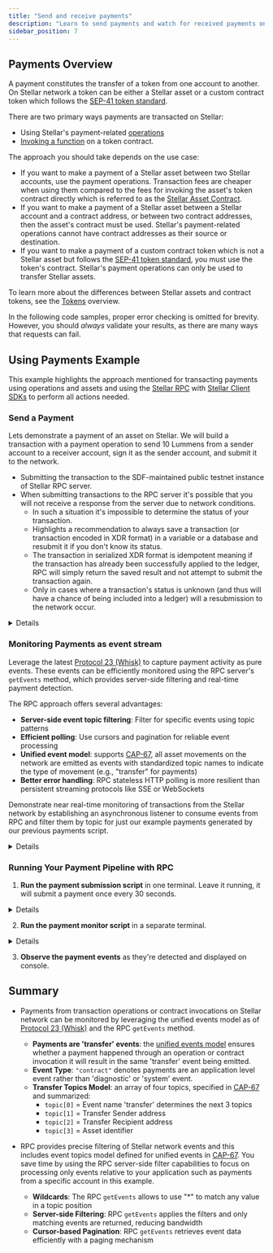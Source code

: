 ```yaml
---
title: "Send and receive payments"
description: "Learn to send payments and watch for received payments on the Stellar network."
sidebar_position: 7
---
```



## Payments Overview

A payment constitutes the transfer of a token from one account to another. On Stellar network a token can be either a Stellar asset or a custom contract token which follows the [SEP-41 token standard](/docs/tokens/stellar-asset-contract#overview).

There are two primary ways payments are transacted on Stellar:
- Using Stellar's payment-related [operations](/docs/learn/fundamentals/transactions/list-of-operations) 
- [Invoking a function](/docs/learn/fundamentals/contract-development/contract-interactions/overview) on a token contract.

The approach you should take depends on the use case:
  - If you want to make a payment of a Stellar asset between two Stellar accounts, use the payment operations. Transaction fees are cheaper when using them compared to the fees for invoking the asset's token contract directly which is referred to as the [Stellar Asset Contract](/docs/tokens/stellar-asset-contract#overview).
  - If you want to make a payment of a Stellar asset between a Stellar account and a contract address, or between two contract addresses, then the asset's contract must be used. Stellar's payment-related operations cannot have contract addresses as their source or destination.
  - If you want to make a payment of a custom contract token which is not a Stellar asset but follows the [SEP-41 token standard](/docs/tokens/stellar-asset-contract#overview), you must use the token's contract. Stellar's payment operations can only be used to transfer Stellar assets.

To learn more about the differences between Stellar assets and contract tokens, see the [Tokens](../../../../docs/tokens) overview.

<Alert>

In the following code samples, proper error checking is omitted for brevity. However, you should _always_ validate your results, as there are many ways that requests can fail.

</Alert>

## Using Payments Example
This example highlights the approach mentioned for transacting payments using operations and assets and using the [Stellar RPC](../../../data/apis/rpc/README.mdx) with [Stellar Client SDKs](/docs/tools/sdks/client-sdks#overview) to perform all actions needed. 

### Send a Payment
Lets demonstrate a payment of an asset on Stellar. We will build a transaction with a payment operation to send 10 Lummens from a sender account to a receiver account, sign it as the sender account, and submit it to the network.
- Submitting the transaction to the SDF-maintained public testnet instance of Stellar RPC server. 
- When submitting transactions to the RPC server it's possible that you will not receive a response from the server due to network conditions. 
  - In such a situation it's impossible to determine the status of your transaction. 
  - Highlights a recommendation to always save a transaction (or transaction encoded in XDR format) in a variable or a database and resubmit it if you don't know its status. 
  - The transaction in serialized XDR format is idempotent meaning if the transaction has already been successfully applied to the ledger, RPC will simply return the saved result and not attempt to submit the transaction again. 
  - Only in cases where a transaction's status is unknown (and thus will have a chance of being included into a ledger) will a resubmission to the network occur.

<Details summary="Click to view payment sending code">
<CodeExample>
```js
// send_payment.js

/*
Pre-requisites:
1. [nvm](https://github.com/nvm-sh/nvm) utility installed to manage node version.
2. setup local example project:
  nvm install 20
  nvm use 20
  mkdir stellar-payments
  cd stellar-payments
  npm init -y
  npm install --save @stellar/stellar-sdk 
*/

import * as StellarSdk from '@stellar/stellar-sdk';
import fs from 'fs';
const rpcServer = new StellarSdk.rpc.Server("https://soroban-testnet.stellar.org");

async function sendPayments() {
  const { Keypair } = StellarSdk;
  const senderKeyPair = Keypair.random();
  const recipientKeyPair = Keypair.random();
  let senderAccount;

  try {
    // Request airdrop for the sender account - this creates, funds and returns the Account object
    senderAccount = await rpcServer.requestAirdrop(senderKeyPair.publicKey());
    console.log("Sender Account funded with airdrop");
    console.log("Sender Account ID:", senderAccount.accountId());
    console.log("Sender Sequence number:", senderAccount.sequence.toString());

    // Note - this persistence of sender id to a file on file system is only done for demo purposes.
    // It shares the created sender account with the payment monitor example which will run next.
    // Since this example is using file system it therefore is intended to run only on Node.
    // In a real application the stellar js sdk can be used in browser or Node.
    fs.writeFileSync("sender_public.key", senderAccount.accountId());

    console.log("\n\n");

    await rpcServer.requestAirdrop(recipientKeyPair.publicKey());
    console.log("Recipient Account funded with airdrop");
    console.log("Recipient Account ID:", recipientKeyPair.publicKey());

  } catch (err) {
    console.error("Airdrop / Account loading failed:", err);
    return;
  }

  // Now call sendPayment with the funded account, in a loop of once every 30 seconds
  while (true) {
    console.log("\n\nSending payment...");
    await sendPayment(senderKeyPair, senderAccount, recipientKeyPair.publicKey());
    await new Promise(resolve => setTimeout(resolve, 30000)); // wait for 30 seconds
  }
}

async function sendPayment(sender, senderAccount, recipient) {
  // The next step is to parametrize and build the transaction object:
  // Using the source account we just loaded we begin to assemble the transaction.
  // We set the fee to the base fee, which is 100 stroops (0.00001 XLM).
  // We also set the network passphrase to TESTNET.
  const transaction = new StellarSdk.TransactionBuilder(senderAccount, {
    fee: StellarSdk.BASE_FEE,
    networkPassphrase: StellarSdk.Networks.TESTNET,
  })
    // We then add a payment operation to the transaction oject.
    // This operation will send 10 XLM to the destination account.
    // Obs.: Not specifying a explicit source account here means that the
    // operation will use the source account of the whole transaction, which we specified above.
    .addOperation(
      StellarSdk.Operation.payment({
        destination: recipient,
        asset: StellarSdk.Asset.native(),
        amount: "10",
      })
    )
    // We include an optional memo which oftentimes is used to identify the transaction
    // when working with pooled accounts or to facilitate reconciliation.
    .addMemo(StellarSdk.Memo.id("1234567890"))
    // Finally, we set a timeout for the transaction.
    // This means that the transaction will not be valid anymore after 180 seconds.
    .setTimeout(180)
    .build();


  // We sign the transaction with the source account's secret key.
  transaction.sign(sender);

  // Now we can send the transaction to the network.
  // The sendTransaction method immediately returns a reply with the transaction hash
  // and the status "PENDING". This means the transaction was received and is being processed.
  const sendTransactionResponse = await rpcServer.sendTransaction(transaction);

  // Here we check the status of the transaction as there are
  // a possible outcomes after sending a transaction that would have
  // to be handled accordingly, such as "DUPLICATE" or "TRY_AGAIN_LATER".
  if (sendTransactionResponse.status !== "PENDING") {
    throw new Error(
      `Failed to send transaction, status: ${sendTransactionResponse.status}`
    );
  }

  console.log("Payment Transaction submitted, hash:", sendTransactionResponse.hash);

  // Here we poll the transaction status to await for its final result.
  // We can use the transaction hash to poll the transaction status later.
  const finalStatus = await rpcServer.pollTransaction(sendTransactionResponse.hash);

  // The pollTransaction method will return the final status of the transaction
  // after the specified number of attempts or when the transaction is finalized.
  // We then check the final status of the transaction and handle it accordingly.
  switch (finalStatus.status) {
    case StellarSdk.rpc.Api.GetTransactionStatus.FAILED:
      console.error("Transaction failed, status:", finalStatus.status);
      if (finalStatus.resultXdr) {
        console.error("Transaction Result XDR (decoded):", JSON.stringify(finalStatus.resultXdr, null, 2));
      }

      throw new Error(`Transaction failed with status: ${finalStatus.status}`);
    case StellarSdk.rpc.Api.GetTransactionStatus.NOT_FOUND:
      throw new Error(`Transaction failed with status: ${finalStatus.status}`);
    case StellarSdk.rpc.Api.GetTransactionStatus.SUCCESS:
      console.log("Success! Committed on Ledger:", finalStatus.ledger);
      break;
  }
}

sendPayments().catch((error) => {
  console.error("Error executing sendPayments function:", error);
  process.exit(1);
});
```

```java
// SendPaymentExample.java
// Java 17, Stellar Java SDK (lightsail-network/java-stellar-sdk)

import org.stellar.sdk.Account;
import org.stellar.sdk.AssetTypeNative;
import org.stellar.sdk.KeyPair;
import org.stellar.sdk.MemoId;
import org.stellar.sdk.Network;
import org.stellar.sdk.SorobanServer;
import org.stellar.sdk.Transaction;
import org.stellar.sdk.TransactionBuilder;
import org.stellar.sdk.operations.PaymentOperation;
import org.stellar.sdk.responses.sorobanrpc.GetTransactionResponse;
import org.stellar.sdk.responses.sorobanrpc.GetTransactionResponse.GetTransactionStatus;
import org.stellar.sdk.responses.sorobanrpc.SendTransactionResponse.SendTransactionStatus;

import okhttp3.OkHttpClient;
import okhttp3.Request;
import okhttp3.Response;

import java.math.BigDecimal;
import java.net.URLEncoder;
import java.nio.charset.StandardCharsets;
import java.nio.file.Files;
import java.nio.file.Paths;
import java.nio.file.StandardOpenOption;

public class SendPaymentJavaExample {
  public static void main(String[] args) throws Exception {
    final String RPC_URL = "https://soroban-testnet.stellar.org";
    SorobanServer rpc = new SorobanServer(RPC_URL);

    // Generate sender/recipient and fund via Friendbot (testnet)
    // get the friendbot url from rpc info
    var info = rpc.getNetwork();
    System.out.println("Friendbot URL: " + info.getFriendbotUrl());

    KeyPair sender = KeyPair.random();
    KeyPair recipient = KeyPair.random();
    friendbotFund(sender.getAccountId(), info.getFriendbotUrl());
    friendbotFund(recipient.getAccountId(), info.getFriendbotUrl());
    Files.writeString(Paths.get("sender_public.key"),
        sender.getAccountId(),
        StandardOpenOption.CREATE,
        StandardOpenOption.TRUNCATE_EXISTING,
        StandardOpenOption.WRITE);

    // Load sender sequence using RPC getLedgerEntries
    Account source = new Account(sender.getAccountId(), rpc.getAccount(sender.getAccountId()).getSequenceNumber());

    // do this in a loop, send payment once every 30 seconds
    while (true) {
      // Build classic payment: 10 XLM, memo id, 180s timeout
      Transaction tx = new TransactionBuilder(source, Network.TESTNET)
          .setBaseFee(Transaction.MIN_BASE_FEE)
          .addOperation(PaymentOperation.builder().destination(recipient.getAccountId()).asset(new AssetTypeNative())
              .amount(new BigDecimal("10")).build())
          .addMemo(new MemoId(1234567890L))
          .setTimeout(180)
          .build();

      tx.sign(sender);

      // Submit via RPC
      var sendResp = rpc.sendTransaction(tx);
      if (!SendTransactionStatus.PENDING.equals(sendResp.getStatus())) {
        throw new RuntimeException("Failed to send transaction, status: " + sendResp.getStatus());
      }
      System.out.println("Submitted. Hash: " + sendResp.getHash());

      // Poll final status (throws on FAILED/NOT_FOUND)
      var finalResp = pollTransaction(rpc, sendResp.getHash());
      System.out.println("Success! Committed on ledger: " + finalResp.getLedger());
      Thread.sleep(30000L); // wait 30s
    }
  }

  // Fund account with Friendbot (testnet)
  static void friendbotFund(String accountId, String friendbotUrl) throws Exception {
    OkHttpClient http = new OkHttpClient.Builder().build();
    String url = friendbotUrl + "?addr=" + URLEncoder.encode(accountId, StandardCharsets.UTF_8);

    Request req = new Request.Builder().url(url).build();
    Response res = http.newCall(req).execute();

    if (res.code() / 100 != 2) {
      throw new RuntimeException("Friendbot funding failed: " + res.code() + " " + res.body().string());
    }
    System.out.println("Funded: " + accountId);
  }

  // Helper: wrap SorobanServer.pollTransaction and enforce failure handling
  static GetTransactionResponse pollTransaction(SorobanServer rpc, String txHash) throws Exception {
    GetTransactionResponse resp = rpc.pollTransaction(txHash);

    if (GetTransactionStatus.SUCCESS.equals(resp.getStatus())) {
      return resp;
    }
    if (GetTransactionStatus.FAILED.equals(resp.getStatus())) {
      if (resp.getResultXdr() != null) {
        System.err.println("Failed TX, Result XDR (base64): " + resp.getResultXdr());
      }
      throw new RuntimeException("Transaction failed.");
    }
    if (GetTransactionStatus.NOT_FOUND.equals(resp.getStatus())) {
      throw new RuntimeException("Transaction not found.");
    }
    throw new RuntimeException("Unexpected status: " + resp.getStatus());
  }
}

```

```go
// sender.go
package main

import (
	"context"
	"crypto/tls"
	"fmt"
	"net/http"
	"net/url"
	"os"
	"strings"
	"time"

	"github.com/stellar/go/keypair"
	"github.com/stellar/go/network"
	"github.com/stellar/go/txnbuild"
	sdk "github.com/stellar/stellar-rpc/client"
	"github.com/stellar/stellar-rpc/protocol"
)

// friendbotFund funds an account using the Stellar testnet friendbot
func friendbotFund(accountID, friendbotURL string) error {
	// Construct the URL with account parameter
	fullURL := friendbotURL + "?addr=" + url.QueryEscape(accountID)

	client := &http.Client{
		Transport: &http.Transport{
			TLSClientConfig: &tls.Config{InsecureSkipVerify: true},
		},
	}

	// Make HTTP GET request
	resp, err := client.Get(fullURL)
	if err != nil {
		return fmt.Errorf("failed to make friendbot request: %v", err)
	}
	defer resp.Body.Close()

	// Check if response is successful (2xx status code)
	if resp.StatusCode/100 != 2 {
		return fmt.Errorf("friendbot funding failed: %d", resp.StatusCode)
	}

	fmt.Printf("Funded: %s\n", accountID)
	return nil
}

// check panics if there's an error
func check(err error) {
	if err != nil {
		panic(err)
	}
}

// SignAndSend builds, signs, and submits a transaction with the given operations
func SignAndSend(
	ctx context.Context,
	client *sdk.Client,
	account txnbuild.Account,
	signers []*keypair.Full,
	operations ...txnbuild.Operation,
) protocol.GetTransactionResponse {
	// Build, sign, and submit the transaction
	tx, err := txnbuild.NewTransaction(
		txnbuild.TransactionParams{
			SourceAccount:        account,
			IncrementSequenceNum: true,
			BaseFee:              txnbuild.MinBaseFee,
			Preconditions: txnbuild.Preconditions{
				TimeBounds: txnbuild.NewInfiniteTimeout(),
			},
			Operations: operations,
		},
	)
	check(err)

	for _, signer := range signers {
		tx, err = tx.Sign(network.TestNetworkPassphrase, signer)
		check(err)
	}

	txnB64, err := tx.Base64()
	check(err)

	txSendResp, err := client.SendTransaction(ctx,
		protocol.SendTransactionRequest{Transaction: txnB64})
	check(err)

	for i := range 5 {
		txResp, err := client.GetTransaction(ctx,
			protocol.GetTransactionRequest{Hash: txSendResp.Hash})
		check(err)

		switch txResp.Status {
		case "NOT_FOUND":
		case "SUCCESS":
			return txResp
		case "FAILED":
			panic(fmt.Errorf("transaction failed: %s",
				strings.Join(txResp.DiagnosticEventsXDR, "\n")))
		}

		// Increase delay for each polling request
		time.Sleep(time.Duration(i) * time.Second)
	}

	panic(fmt.Errorf("transaction never found: %s", txSendResp.Hash))
}

// sendPayment creates and submits a payment transaction using the helper function
func sendPayment(ctx context.Context, rpcClient *sdk.Client, sourceAccount txnbuild.Account, signerKP *keypair.Full, destinationAddr string) error {
	// Create payment operation
	paymentOp := txnbuild.Payment{
		Destination: destinationAddr,
		Amount:      "10",
		Asset:       txnbuild.NativeAsset{},
	}

	// Use the helper function to build, sign, and submit
	fmt.Printf("Submitting payment of 10 XLM to %s...\n", destinationAddr)

	txResp := SignAndSend(ctx, rpcClient, sourceAccount, []*keypair.Full{signerKP}, &paymentOp)

	fmt.Printf("Success! Committed on ledger: %d\n", txResp.Ledger)
	return nil
}

func main() {
	const RPC_URL = "https://soroban-testnet.stellar.org"

	httpClient := &http.Client{
		Transport: &http.Transport{
			TLSClientConfig: &tls.Config{InsecureSkipVerify: true},
		},
	}

	rpcClient := sdk.NewClient(RPC_URL, httpClient)

	// Get network info to obtain friendbot URL
	ctx := context.Background()
	networkInfo, err := rpcClient.GetNetwork(ctx)
	if err != nil {
		panic(fmt.Sprintf("Failed to get network info: %v", err))
	}

	fmt.Printf("Friendbot URL: %s\n", networkInfo.FriendbotURL)

	// Generate sender and recipient keypairs
	sender, err := keypair.Random()
	if err != nil {
		panic(fmt.Sprintf("Failed to generate sender keypair: %v", err))
	}

	recipient, err := keypair.Random()
	if err != nil {
		panic(fmt.Sprintf("Failed to generate recipient keypair: %v", err))
	}

	// Fund accounts via friendbot
	err = friendbotFund(sender.Address(), networkInfo.FriendbotURL)
	if err != nil {
		panic(fmt.Sprintf("Failed to fund sender: %v", err))
	}

	err = friendbotFund(recipient.Address(), networkInfo.FriendbotURL)
	if err != nil {
		panic(fmt.Sprintf("Failed to fund recipient: %v", err))
	}

	// Save sender public key to file
	err = os.WriteFile("sender_public.key", []byte(sender.Address()), 0644)
	if err != nil {
		panic(fmt.Sprintf("Failed to write sender public key: %v", err))
	}

	// Load sender account info
	senderAccount, err := rpcClient.LoadAccount(ctx, sender.Address())
	if err != nil {
		panic(fmt.Sprintf("Failed to get sender account: %v", err))
	}

	// Payment loop - send payment every 30 seconds
	for {
		err := sendPayment(ctx, rpcClient, senderAccount, sender, recipient.Address())
		if err != nil {
			panic(fmt.Sprintf("Payment failed: %v", err))
		}

		fmt.Println("Waiting 30 seconds before next payment...")
		time.Sleep(30 * time.Second)

		// Reload account to get updated sequence number
		senderAccount, err = rpcClient.LoadAccount(ctx, sender.Address())
		if err != nil {
			panic(fmt.Sprintf("Failed to reload sender account: %v", err))
		}
	}
}
```

</CodeExample>
</Details>

### Monitoring Payments as event stream

Leverage the latest [Protocol 23 (Whisk)](https://stellar.org/blog/developers/introducing-whisk-stellar-protocol-23) to capture payment activity as pure events. These events can be efficiently monitored using the RPC server's `getEvents` method, which provides server-side filtering and real-time payment detection.

The RPC approach offers several advantages:
- **Server-side event topic filtering**: Filter for specific events using topic patterns
- **Efficient polling**: Use cursors and pagination for reliable event processing
- **Unified event model**: supports [CAP-67](https://github.com/stellar/stellar-protocol/blob/master/core/cap-0067.md), all asset movements on the network are emitted as events with standardized topic names to indicate the type of movement (e.g., "transfer" for payments)
- **Better error handling**: RPC stateless HTTP polling is more resilient than persistent streaming protocols like SSE or WebSockets

Demonstrate near real-time monitoring of transactions from the Stellar network by establishing an asynchronous listener to consume events from RPC and filter them by topic for just our example payments generated by our previous payments script.

<Details summary="Click to view payment monitoring code">
<CodeExample>
```js
// monitor_payment.js

import * as StellarSdk from '@stellar/stellar-sdk';
import fs from 'fs';

async function monitorPayments() {
    // Initialize RPC server for testnet
    const rpcServer = new StellarSdk.rpc.Server("https://soroban-testnet.stellar.org");

    // One-time initialization - everything encapsulated here
    const monitoredFromAccount = fs.readFileSync("sender_public.key", "utf-8").trim();

    // create our payment event topic filter values
    const transferTopicFilter = StellarSdk.xdr.ScVal.scvSymbol("transfer").toXDR('base64');
    const fromTopicFilter = StellarSdk.nativeToScVal(monitoredFromAccount,{ type: "address" }).toXDR('base64');

    // Get starting ledger
    const latestLedger = await rpcServer.getLatestLedger();
    console.log(`Starting payment monitoring from ledger ${latestLedger.sequence} and from account ${monitoredFromAccount}`);
    let currentStartLedger = latestLedger.sequence;
    let currentCursor;

    while (true) {
        // Query for payments from our monitored account
        const eventsResponse = await rpcServer.getEvents({
            startLedger: currentStartLedger,
            cursor: currentCursor,
            filters: [
                {
                    type: "contract",
                    topics: [
                        [
                            transferTopicFilter,
                            fromTopicFilter,
                            "**", // filter will match on any 'to' address and any token(SAC or SEP-41)
                        ]
                    ]
                }
            ],
            limit: 10
        });

        // Process any events found
        console.log(`Found ${eventsResponse.events.length} payment(s):`);

        for (const event of eventsResponse.events) {
            console.log("\n--- Payment Received ---");
            console.log(`Ledger: ${event.ledger}`);
            console.log(`Transaction Hash: ${event.txHash}`);
            console.log(`Closed At: ${event.ledgerClosedAt}`);

            // Decode addresses from topics
            try {
                const fromAddress = StellarSdk.scValToNative(event.topic[1]);
                const toAddress = StellarSdk.scValToNative(event.topic[2]);
                console.log(`Transfer: ${fromAddress} → ${toAddress}`);
            } catch (error) {
                console.log(`From/To: Unable to decode addresses`, error);
                continue;
            }

            // Decode transfer amount from the event data
            try {
                // Protocol 23+ unified events model per CAP-0067
                // https://github.com/stellar/stellar-protocol/blob/master/core/cap-0067.md
                // Event value field is scMap with {amount: i128, to_muxed_id: u64|bytes|string} (when muxed info present)
                const amount = StellarSdk.scValToNative(event.value)["amount"];
                console.log(`Amount: ${amount.toString()} stroops (${(Number(amount) / 10000000).toFixed(7)} XLM)`);
            } catch (error) {
                console.log(`Failed to decode transfer amount:`, error);
            }
            // Decode asset from topics[3], this is only present in events from SAC tokens
            if (event.topic.length > 3) {
                const asset = StellarSdk.scValToNative(event.topic[3]);
                console.log(`Asset: ${asset}`);
            }
        }

        // Update cursor to drive next query
        currentCursor = eventsResponse.cursor;
        currentStartLedger = null;

        // Wait 5 seconds before next iteration
        await new Promise(resolve => setTimeout(resolve, 5000));
    }
}

// Start the application
monitorPayments().catch(error => {
    console.error("Failed during payment monitoring:", error);
});
```

```java
// MonitorPaymentExample.java
// Java 17, Stellar Java SDK (lightsail-network/java-stellar-sdk)

import org.stellar.sdk.SorobanServer;
import org.stellar.sdk.responses.sorobanrpc.GetLatestLedgerResponse;

import org.stellar.sdk.requests.sorobanrpc.EventFilterType;
import org.stellar.sdk.requests.sorobanrpc.GetEventsRequest;
import org.stellar.sdk.scval.Scv;
import org.stellar.sdk.xdr.SCSymbol;
import org.stellar.sdk.xdr.SCVal;

import java.math.BigDecimal;
import java.nio.charset.StandardCharsets;
import java.nio.file.Files;
import java.nio.file.Paths;
import java.util.Arrays;
import java.util.List;
import java.util.Map;

public class MonitorPaymentsJavaExample {
  public static void main(String[] args) throws Exception {
    final String RPC_URL = "https://soroban-testnet.stellar.org";
    SorobanServer rpc = new SorobanServer(RPC_URL);

    // Load the account we monitor payments FROM (written by send_payment example)
    String monitoredFromAccount = Files.readString(Paths.get("sender_public.key"), StandardCharsets.UTF_8).trim();

    // Build topic filters using SDK helpers (base64 XDR via toXdrBase64())
    String transferTopicFilter = Scv.toSymbol("transfer").toXdrBase64();
    String fromTopicFilter = Scv.toAddress(monitoredFromAccount).toXdrBase64();

    // Starting point: latest ledger
    GetLatestLedgerResponse latest = rpc.getLatestLedger();
    Long startLedger = latest.getSequence().longValue();
    String cursor = null;
    System.out.printf("Starting payment monitoring from ledger %d and from account %s%n", startLedger,
        monitoredFromAccount);

    while (true) {
      // filter will match on any 'to' address and any token(SAC or SEP-41)
      GetEventsRequest.EventFilter eventFilter = GetEventsRequest.EventFilter.builder()
          .type(EventFilterType.CONTRACT)
          .topic(Arrays.asList(transferTopicFilter, fromTopicFilter, "**"))
          .build();
      GetEventsRequest.PaginationOptions paginationOptions = GetEventsRequest.PaginationOptions.builder()
          .limit(10L)
          .cursor(cursor)
          .build();
      GetEventsRequest getEventsRequest = GetEventsRequest.builder()
          .startLedger(startLedger)
          .filter(eventFilter)
          .pagination(paginationOptions)
          .build();

      var eventsResp = rpc.getEvents(getEventsRequest);
      var events = eventsResp.getEvents();
      System.out.println("Found " + events.size() + " payment(s):");

      for (var ev : events) {
        System.out.println("\n--- Payment Received ---");
        System.out.println("Ledger: " + ev.getLedger());
        System.out.println("Transaction Hash: " + ev.getTransactionHash());
        System.out.println("Closed At: " + ev.getLedgerClosedAt());

        List<String> topics = ev.getTopic();
        if (topics.size() < 3) {
          System.out.println("Invalid event, not enough topics.");
          continue;
        }

        try {
          String fromAddr = Scv.fromAddress(SCVal.fromXdrBase64(topics.get(1))).toString();
          String toAddr = Scv.fromAddress(SCVal.fromXdrBase64(topics.get(2))).toString();
          System.out.println("Transfer: " + fromAddr + " → " + toAddr);
        } catch (Exception e) {
          System.out.println("From/To: Unable to decode addresses: " + e.getMessage());
        }

        try {
          // the event value is a map with key of Symbol for 'amount' to i128 value
          Map<SCVal, SCVal> map = Scv.fromMap(SCVal.fromXdrBase64(ev.getValue()));
          SCVal amount = map.get(Scv.toSymbol("amount"));

          if (amount != null) {
            String amountStr = Scv.fromInt128(amount).toString();
            BigDecimal raw = new BigDecimal(amountStr);
            System.out.printf("Token Amount Transferred: (%.7f)%n", raw.scaleByPowerOfTen(-7));
          }
        } catch (Exception e) {
          System.out.println("Failed to decode transfer amount: " + e.getMessage());
        }

        try {
          if (topics.size() > 3) {
            // Decode asset from topics[3], this is only present in events from SAC tokens
            System.out.println("Asset: " + new String(Scv.fromString(SCVal.fromXdrBase64(topics.get(3)))));
          }
        } catch (Exception ex) {
          System.out.println("Asset: Unable to decode asset" + ex.getMessage());
        }
      }

      // pagination: update cursor and clear startLedger for subsequent calls
      cursor = eventsResp.getCursor();
      startLedger = null;
      Thread.sleep(5000L);
    }
  }
}
```

```go
// monitor.go
package main

import (
	"context"
	"crypto/tls"
	"encoding/base64"
	"fmt"
	"net/http"
	"os"
	"strings"
	"time"

	"github.com/stellar/go/strkey"
	"github.com/stellar/go/xdr"
	sdk "github.com/stellar/stellar-rpc/client"
	"github.com/stellar/stellar-rpc/protocol"
)

func main() {
	const RPC_URL = "https://soroban-testnet.stellar.org"

	httpClient := &http.Client{
		Transport: &http.Transport{
			TLSClientConfig: &tls.Config{InsecureSkipVerify: true},
		},
	}

	rpcClient := sdk.NewClient(RPC_URL, httpClient)
	ctx := context.Background()

	// Load the account we monitor payments FROM (written by send_payment example)
	senderKeyBytes, err := os.ReadFile("sender_public.key")
	if err != nil {
		panic(fmt.Sprintf("Failed to read sender_public.key: %v", err))
	}
	monitoredFromAccount := strings.TrimSpace(string(senderKeyBytes))

	fmt.Printf("Starting payment monitoring from account: %s\n", monitoredFromAccount)

	// Get latest ledger as starting point
	latestLedger, err := rpcClient.GetLatestLedger(ctx)
	if err != nil {
		panic(fmt.Sprintf("Failed to get latest ledger: %v", err))
	}

	startLedger := latestLedger.Sequence
	var cursor string

	fmt.Printf("Starting payment monitoring from ledger %d\n", startLedger)

	for {
		err := monitorPayments(ctx, rpcClient, monitoredFromAccount, &startLedger, &cursor)
		if err != nil {
			fmt.Printf("Error monitoring payments: %v\n", err)
		}

		time.Sleep(5 * time.Second)
	}
}

func monitorPayments(ctx context.Context, client *sdk.Client, fromAccount string, startLedger *uint32, cursor *string) error {
	// Create a simple event filter for contract events
	eventFilter := protocol.EventFilter{
		EventType: protocol.EventTypeSet{protocol.EventTypeContract: nil},
		// We'll filter by topics in the processing logic instead
	}

	// Create request
	request := protocol.GetEventsRequest{
		Filters: []protocol.EventFilter{eventFilter},
	}

	// Set startLedger only on first call
	if *startLedger != 0 {
		request.StartLedger = *startLedger
	}

	// Set cursor for pagination
	if *cursor != "" {
		parsedCursor, err := protocol.ParseCursor(*cursor)
		if err != nil {
			return fmt.Errorf("failed to parse cursor: %v", err)
		}
		request.Pagination = &protocol.PaginationOptions{
			Cursor: &parsedCursor,
			Limit:  10,
		}
	} else {
		request.Pagination = &protocol.PaginationOptions{
			Limit: 10,
		}
	}

	// Get events
	eventsResp, err := client.GetEvents(ctx, request)
	if err != nil {
		return fmt.Errorf("failed to get events: %v", err)
	}

	// Filter events that match our criteria
	relevantEvents := []protocol.EventInfo{}
	for _, event := range eventsResp.Events {
		if isPaymentEvent(event, fromAccount) {
			relevantEvents = append(relevantEvents, event)
		}
	}

	fmt.Printf("Found %d payment(s):\n", len(relevantEvents))

	// Process relevant events
	for _, event := range relevantEvents {
		err := processPaymentEvent(event)
		if err != nil {
			fmt.Printf("Error processing event: %v\n", err)
			continue
		}
	}

	// Update pagination
	*cursor = eventsResp.Cursor
	*startLedger = 0 // Clear start ledger for subsequent calls

	return nil
}

func isPaymentEvent(event protocol.EventInfo, fromAccount string) bool {
	// Check if this is a transfer event by looking at the first topic
	if len(event.TopicXDR) < 2 {
		return false
	}

	// Try to decode the first topic to see if it's "transfer"
	if isTransferTopic(event.TopicXDR[0]) && isFromAccount(event.TopicXDR[1], fromAccount) {
		return true
	}

	return false
}

func isTransferTopic(topicXDR string) bool {
	xdrBytes, err := base64.StdEncoding.DecodeString(topicXDR)
	if err != nil {
		return false
	}

	var scVal xdr.ScVal
	err = scVal.UnmarshalBinary(xdrBytes)
	if err != nil {
		return false
	}

	return scVal.Type == xdr.ScValTypeScvSymbol &&
		scVal.Sym != nil &&
		string(*scVal.Sym) == "transfer"
}

func isFromAccount(topicXDR, expectedAccount string) bool {
	decodedAddr, err := decodeAddressFromXDR(topicXDR)
	return err == nil && decodedAddr == expectedAccount
}

func createTransferTopicFilter() (string, error) {
	// Create "transfer" symbol and encode to base64 XDR
	symbol := xdr.ScSymbol("transfer")
	scVal := xdr.ScVal{
		Type: xdr.ScValTypeScvSymbol,
		Sym:  &symbol,
	}

	// Use XDR marshaling to base64
	xdrBytes, err := scVal.MarshalBinary()
	if err != nil {
		return "", err
	}

	return base64.StdEncoding.EncodeToString(xdrBytes), nil
}

func createAddressTopicFilter(accountID string) (string, error) {
	// Convert address string to AccountId
	accountKey, err := xdr.AddressToAccountId(accountID)
	if err != nil {
		return "", err
	}

	// Create SCAddress for account
	scAddr := xdr.ScAddress{
		Type:      xdr.ScAddressTypeScAddressTypeAccount,
		AccountId: &accountKey,
	}

	scVal := xdr.ScVal{
		Type:    xdr.ScValTypeScvAddress,
		Address: &scAddr,
	}

	// Use XDR marshaling to base64
	xdrBytes, err := scVal.MarshalBinary()
	if err != nil {
		return "", err
	}

	return base64.StdEncoding.EncodeToString(xdrBytes), nil
}

func processPaymentEvent(event protocol.EventInfo) error {
	fmt.Println("\n--- Payment Received ---")
	fmt.Printf("Ledger: %d\n", event.Ledger)
	fmt.Printf("Transaction Hash: %s\n", event.TransactionHash)
	fmt.Printf("Closed At: %s\n", event.LedgerClosedAt)

	// Parse topics
	if len(event.TopicXDR) < 3 {
		fmt.Println("Invalid event, not enough topics.")
		return nil
	}

	// Decode from and to addresses
	fromAddr, err := decodeAddressFromXDR(event.TopicXDR[1])
	if err != nil {
		fmt.Printf("From/To: Unable to decode from address: %v\n", err)
	} else {
		toAddr, err := decodeAddressFromXDR(event.TopicXDR[2])
		if err != nil {
			fmt.Printf("From/To: Unable to decode to address: %v\n", err)
		} else {
			fmt.Printf("Transfer: %s → %s\n", fromAddr, toAddr)
		}
	}

	// Decode amount from event value
	if event.ValueXDR != "" {
		amount, err := decodeAmountFromXDR(event.ValueXDR)
		if err != nil {
			fmt.Printf("Failed to decode transfer amount: %v\n", err)
		} else {
			fmt.Printf("Token Amount Transferred: %.7f\n", float64(amount)/10000000) // Scale by 10^7
		}
	}

	// Decode asset if available
	if len(event.TopicXDR) > 3 {
		asset, err := decodeAssetFromXDR(event.TopicXDR[3])
		if err != nil {
			fmt.Printf("Asset: Unable to decode asset: %v\n", err)
		} else {
			fmt.Printf("Asset: %s\n", asset)
		}
	}

	return nil
}

func decodeAddressFromXDR(base64XDR string) (string, error) {
	xdrBytes, err := base64.StdEncoding.DecodeString(base64XDR)
	if err != nil {
		return "", err
	}

	var scVal xdr.ScVal
	err = scVal.UnmarshalBinary(xdrBytes)
	if err != nil {
		return "", err
	}

	if scVal.Type != xdr.ScValTypeScvAddress || scVal.Address == nil {
		return "", fmt.Errorf("not an address type")
	}

	switch scVal.Address.Type {
	case xdr.ScAddressTypeScAddressTypeAccount:
		if scVal.Address.AccountId == nil {
			return "", fmt.Errorf("account ID is nil")
		}
		return scVal.Address.AccountId.Address(), nil
	case xdr.ScAddressTypeScAddressTypeContract:
		if scVal.Address.ContractId == nil {
			return "", fmt.Errorf("contract ID is nil")
		}
		return strkey.MustEncode(strkey.VersionByteContract, scVal.Address.ContractId[:]), nil
	default:
		return "", fmt.Errorf("unknown address type")
	}
}

func decodeAmountFromXDR(base64XDR string) (int64, error) {
	xdrBytes, err := base64.StdEncoding.DecodeString(base64XDR)
	if err != nil {
		return 0, err
	}

	var scVal xdr.ScVal
	err = scVal.UnmarshalBinary(xdrBytes)
	if err != nil {
		return 0, err
	}

	// The value should be a map containing an "amount" key
	if scVal.Type != xdr.ScValTypeScvMap || scVal.Map == nil {
		return 0, fmt.Errorf("value is not a map")
	}

	// Look for the "amount" key in the map
	for _, pair := range **scVal.Map {
		if pair.Key.Type == xdr.ScValTypeScvSymbol && pair.Key.Sym != nil && string(*pair.Key.Sym) == "amount" {
			// Found the amount key, extract the value
			if pair.Val.Type == xdr.ScValTypeScvI128 && pair.Val.I128 != nil {
				// Convert I128 to int64 (simplified - just use the low part for now)
				return int64(pair.Val.I128.Lo), nil
			}
		}
	}

	return 0, fmt.Errorf("amount not found in map")
}

func decodeAssetFromXDR(base64XDR string) (string, error) {
	xdrBytes, err := base64.StdEncoding.DecodeString(base64XDR)
	if err != nil {
		return "", err
	}

	var scVal xdr.ScVal
	err = scVal.UnmarshalBinary(xdrBytes)
	if err != nil {
		return "", err
	}

	if scVal.Type == xdr.ScValTypeScvString && scVal.Str != nil {
		return string(*scVal.Str), nil
	}

	return "", fmt.Errorf("not a string type")
}
```

</CodeExample>
</Details>

### Running Your Payment Pipeline with RPC

1. **Run the payment submission script** in one terminal. Leave it running, it will submit a payment once every 30 seconds.
<Details summary="Click for command to run the payments">
<CodeExample>

```bash
# js
node send_payment.js

# java
# JRE 17 or higher should be installed - https://adoptium.net/temurin/releases/?version=17&package=jdk
# download Stellar Java SDK jar, latest release on maven central
JAR_REPO='https://repo1.maven.org/maven2/network/lightsail/stellar-sdk'
JAR_VERSION="2.0.0" # replace with latest version if needed
JAR_FILE="stellar-sdk-$JAR_VERSION-uber.jar" 
curl -fsSL -o "$JAR_FILE" "$JAR_REPO/$JAR_VERSION/$JAR_FILE" 

javac -cp "$JAR_FILE" SendPaymentExample.java
java -cp ".:$JAR_FILE" SendPaymentExample

# go
mkdir -p payments_example/sender
cd payments_example
go mod init payments_example
go get github.com/stellar/go@latest
go get github.com/stellar/stellar-rpc@latest 
# save sender.go code to sender/sender.go file
go build -o sender sender/sender.go
./sender
```

</CodeExample>
</Details>

2. **Run the payment monitor script** in a separate terminal.
<Details summary="Click for command to run the payments monitor">
<CodeExample>

```bash
# js
node monitor_payments.js

# java
javac -cp "$JAR_FILE" MonitorPaymentExample.java
java -cp ".:$JAR_FILE" MonitorPaymentExample

# go
mkdir -p payments_example/monitor
# save monitor.go code to monitor/monitor.go file
go build -o monitor monitor/monitor.go
./monitor
```

</CodeExample>
</Details>

3. **Observe the payment events** as they're detected and displayed on console.

## Summary

- Payments from transaction operations or contract invocations on Stellar network can be monitored by leveraging the unified events model as of [Protocol 23 (Whisk)](https://stellar.org/blog/developers/introducing-whisk-stellar-protocol-23) and the RPC `getEvents` method.

  - **Payments are 'transfer' events**: the [unified events model](https://github.com/stellar/stellar-protocol/blob/master/core/cap-0067.md) ensures whether a payment happened through an operation or contract invocation it will result in the same 'transfer' event being emitted.
  - **Event Type**: `"contract"` denotes payments are an application level event rather than 'diagnostic' or 'system' event.
  - **Transfer Topics Model**: an array of four topics, specified in [CAP-67](https://github.com/stellar/stellar-protocol/blob/master/core/cap-0067.md) and summarized:
    - `topic[0]` = Event name 'transfer' determines the next 3 topics
    - `topic[1]` = Transfer Sender address
    - `topic[2]` = Transfer Recipient address
    - `topic[3]` = Asset identifier

- RPC provides precise filtering of Stellar network events and this includes event topics model defined for unified events in [CAP-67](https://github.com/stellar/stellar-protocol/blob/master/core/cap-0067.md). You save time by using the RPC server-side filter capabilities to focus on processing only events relative to your application such as payments from a specific account in this example.
  - **Wildcards**: The RPC `getEvents` allows to use "\*" to match any value in a topic position
  - **Server-side Filtering**: RPC `getEvents` applies the filters and only matching events are returned, reducing bandwidth
  - **Cursor-based Pagination**: RPC `getEvents` retrieves event data efficiently with a paging mechanism
